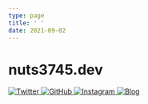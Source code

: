 ```yaml
---
type: page
title: ' '
date: 2021-09-02
---
```



<div>
  <h1>nuts3745.dev</h1>
  <WasmGame />
  <div className="icons">
    <a href="https://twitter.com/heso_jp">
      <Image
        src="/images/twitter.svg"
        className="next-image"
        alt="Twitter"
        width={50}
        height={50}
        priority
      />
    </a>
    <a href="https://github.com/nuts3745">
      <Image
        src="/images/github.svg"
        className="next-image"
        alt="GitHub"
        width={50}
        height={50}
        priority
      />
    </a>
    <a href="https://instagram.com/kohji.street">
      <Image
        src="/images/instagram.svg"
        className="next-image"
        alt="Instagram"
        width={50}
        height={50}
        priority
      />
    </a>
    <a href="/posts">
      <Image
        src="/images/description_FILL0_wght400_GRAD0_opsz48.svg"
        className="next-image"
        alt="Blog"
        width={50}
        height={50}
        priority
      />
    </a>
  </div>
</div>

